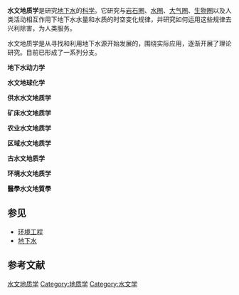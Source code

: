 {{expand|time=2017-07-05T05:18:46+00:00}}
'''水文地质学'''是研究[[地下水|地下水]]的[[科学|科学]]。它研究与[[岩石圈|岩石圈]]、[[水圈|水圈]]、[[大气圈|大气圈]]、[[生物圈|生物圈]]以及人类活动相互作用下地下水水量和水质的时空变化规律，并研究如何运用这些规律去兴利除害，为人类服务。

水文地质学是从寻找和利用地下水源开始发展的，围绕实际应用，逐渐开展了理论研究。目前已形成了一系列分支。

'''地下水动力学'''

'''水文地球化学'''

'''供水水文地质学'''

'''矿床水文地质学'''

'''农业水文地质学'''

'''区域水文地质学'''

'''古水文地质学'''

'''环境水文地质学'''

'''醫學水文地質學'''

== 参见 ==
{{Portal|地球科学}} 
* [[环境工程|环境工程]]
* [[地下水|地下水]]

== 参考文献 ==
{{reflist}}

{{地质小作品}}
{{地质学}} 
{{土壤科學}}
{{Authority control}}
[[Category:水文地质学|]]
[[Category:地质学|Category:地质学]]
[[Category:水文学|Category:水文学]]